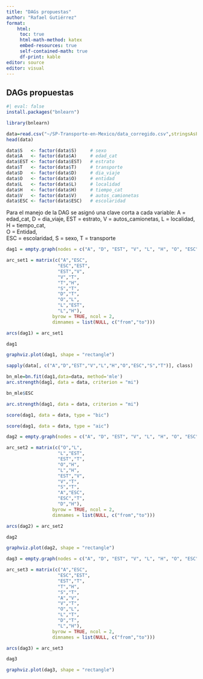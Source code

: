 ```yaml
---
title: "DAGs propuestas"
author: "Rafael Gutiérrez"
format: 
    html:
     toc: true
     html-math-method: katex
     embed-resources: true
     self-contained-math: true
     df-print: kable
editor: source
editor: visual
---
```


## DAGs propuestas

```r
#| eval: false
install.packages("bnlearn")
```
```r
library(bnlearn)
```
```r
data=read.csv("~/SP-Transporte-en-Mexico/data_corregido.csv",stringsAsFactors = TRUE)
head(data)
```
```r
data$S   <- factor(data$S)     # sexo
data$A   <- factor(data$A)     # edad_cat
data$EST <- factor(data$EST)   # estrato
data$T   <- factor(data$T)     # transporte
data$D   <- factor(data$D)     # dia_viaje
data$O   <- factor(data$O)     # entidad
data$L   <- factor(data$L)     # localidad
data$H   <- factor(data$H)     # tiempo_cat
data$V   <- factor(data$V)     # autos_camionetas
data$ESC <- factor(data$ESC)   # escolaridad
```

Para el manejo de la DAG se asignó una clave corta a cada variable:
    A = edad_cat,
    D = dia_viaje,
    EST = estrato,
    V = autos_camionetas,
    L = localidad,
    H = tiempo_cat,     
    O = Entidad,        
    ESC = escolaridad,
    S = sexo,
    T = transporte


```r
dag1 = empty.graph(nodes = c("A", "D", "EST", "V", "L", "H", "O", "ESC","S","T"))
```
```r
arc_set1 = matrix(c("A","ESC",
                   "ESC","EST",
                   "EST","V",
                   "V","T",
                   "T","H",
                   "S","T",
                   "D","T",
                   "O","L",
                   "L","EST",
                   "L","H"), 
                 byrow = TRUE, ncol = 2,
                 dimnames = list(NULL, c("from","to")))
```
```r
arcs(dag1) = arc_set1
```
```r
dag1
```
```r
graphviz.plot(dag1, shape = "rectangle")
```
```r
sapply(data[, c("A","D","EST","V","L","H","O","ESC","S","T")], class)
```
```r
bn_mle=bn.fit(dag1,data=data, method='mle')
arc.strength(dag1, data = data, criterion = "mi")
```
```r
bn_mle$ESC
```


```r
arc.strength(dag1, data = data, criterion = "mi")
```

```r
score(dag1, data = data, type = "bic")
```
```r
score(dag1, data = data, type = "aic")
```


```r
dag2 = empty.graph(nodes = c("A", "D", "EST", "V", "L", "H", "O", "ESC","S","T"))
```

```r
arc_set2 = matrix(c("O","L",
                   "L","EST",
                   "EST","T",
                   "O","H",
                   "L","H",
                   "EST","V",
                   "V","T",
                   "S","T",
                   "A","ESC",
                   "ESC","T",
                   "D","H"), 
                 byrow = TRUE, ncol = 2,
                 dimnames = list(NULL, c("from","to")))
```
```r
arcs(dag2) = arc_set2
```
```r
dag2
```
```r
graphviz.plot(dag2, shape = "rectangle")
```
```r
dag3 = empty.graph(nodes = c("A", "D", "EST", "V", "L", "H", "O", "ESC","S","T"))
```
```r
arc_set3 = matrix(c("A","ESC",
                   "ESC","EST",
                   "EST","T",
                   "T","H",
                   "S","T",
                   "A","V",
                   "V","T",
                   "O","L",
                   "L","T",
                   "D","T",
                   "L","H"), 
                 byrow = TRUE, ncol = 2,
                 dimnames = list(NULL, c("from","to")))
```
```r
arcs(dag3) = arc_set3
```
```r
dag3
```
```r
graphviz.plot(dag3, shape = "rectangle")
```



